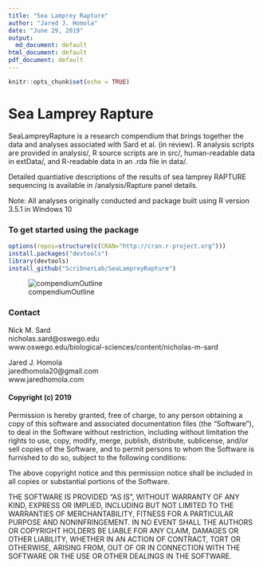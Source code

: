 ```yaml
---
title: "Sea Lamprey Rapture"
author: "Jared J. Homola"
date: "June 29, 2019"
output:
  md_document: default
html_document: default
pdf_document: default
---
```

```r
knitr::opts_chunk$set(echo = TRUE)
```

# Sea Lamprey Rapture

SeaLampreyRapture is a research compendium that brings together the data and analyses associated with Sard et al. (in review). R analysis scripts are provided in analysis/, R source scripts are in src/, human-readable data in extData/, and R-readable data in an .rda file in data/. 

Detailed quantiative descriptions of the results of sea lamprey RAPTURE sequencing is available in /analysis/Rapture panel details. 

Note: All analyses originally conducted and package built using R version 3.5.1 in Windows 10

### To get started using the package

```r
options(repos=structure(c(CRAN="http://cran.r-project.org")))
install.packages("devtools")
library(devtools)
install_github("ScribnerLab/SeaLampreyRapture")
```


![compendiumOutline](./extData/compendiumOutline.png = 500x12000)




### Contact
Nick M. Sard  
nicholas.sard@oswego.edu  
www.oswego.edu/biological-sciences/content/nicholas-m-sard

Jared J. Homola  
jaredhomola20@gmail.com  
www.jaredhomola.com  


#### Copyright (c) 2019

Permission is hereby granted, free of charge, to any person obtaining a copy of this software and associated documentation files (the "Software"), to deal in the Software without restriction, including without limitation the rights to use, copy, modify, merge, publish, distribute, sublicense, and/or sell copies of the Software, and to permit persons to whom the Software is furnished to do so, subject to the following conditions:

The above copyright notice and this permission notice shall be included in all copies or substantial portions of the Software.

THE SOFTWARE IS PROVIDED "AS IS", WITHOUT WARRANTY OF ANY KIND, EXPRESS OR IMPLIED, INCLUDING BUT NOT LIMITED TO THE WARRANTIES OF MERCHANTABILITY, FITNESS FOR A PARTICULAR PURPOSE AND NONINFRINGEMENT. IN NO EVENT SHALL THE AUTHORS OR COPYRIGHT HOLDERS BE LIABLE FOR ANY CLAIM, DAMAGES OR OTHER LIABILITY, WHETHER IN AN ACTION OF CONTRACT, TORT OR OTHERWISE, ARISING FROM, OUT OF OR IN CONNECTION WITH THE SOFTWARE OR THE USE OR OTHER DEALINGS IN THE SOFTWARE.
